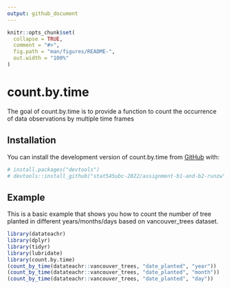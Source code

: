 ```yaml
---
output: github_document
---
```


<!-- README.md is generated from README.Rmd. Please edit that file -->

```r
knitr::opts_chunk$set(
  collapse = TRUE,
  comment = "#>",
  fig.path = "man/figures/README-",
  out.width = "100%"
)
```

# count.by.time

<!-- badges: start -->
<!-- badges: end -->

The goal of count.by.time is to provide a function to count the occurrence of data observations by multiple time frames

## Installation

You can install the development version of count.by.time from [GitHub](https://github.com/) with:

```r
# install.packages("devtools")
# devtools::install_github("stat545ubc-2022/assignment-b1-and-b2-runzw", ref = "0.1.0")
```

## Example

This is a basic example that shows you how to count the number of tree planted in different years/months/days based on vancouver_trees dataset.
```r
library(datateachr)
library(dplyr)
library(tidyr)
library(lubridate)
library(count.by.time)
(count_by_time(datateachr::vancouver_trees, "date_planted", "year"))
(count_by_time(datateachr::vancouver_trees, "date_planted", "month"))
(count_by_time(datateachr::vancouver_trees, "date_planted", "day"))
```

